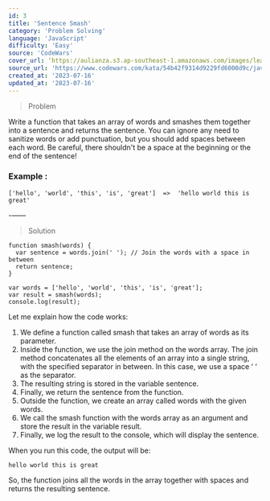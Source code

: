 ```yaml
---
id: 3
title: 'Sentence Smash'
category: 'Problem Solving'
language: 'JavaScript'
difficulty: 'Easy'
source: 'CodeWars'
cover_url: ‘https://aulianza.s3.ap-southeast-1.amazonaws.com/images/learn/learn-problem-solving.png’
source_url: 'https://www.codewars.com/kata/54b42f9314d9229fd6000d9c/javascript'
created_at: '2023-07-16'
updated_at: '2023-07-16'
---
```


> Problem

Write a function that takes an array of words and smashes them together into a sentence and returns the sentence. You can ignore any need to sanitize words or add punctuation, but you should add spaces between each word. Be careful, there shouldn't be a space at the beginning or the end of the sentence!


### Example : 
```
['hello', 'world', 'this', 'is', 'great']  =>  'hello world this is great'
```

-——

> Solution


```
function smash(words) {
  var sentence = words.join(' '); // Join the words with a space in between
  return sentence;
}

var words = ['hello', 'world', 'this', 'is', 'great'];
var result = smash(words);
console.log(result);
```


Let me explain how the code works:

1. 	We define a function called smash that takes an array of words as its parameter.
2. 	Inside the function, we use the join method on the words array. The join method concatenates all the elements of an array into a single string, with the specified separator in between. In this case, we use a space ‘ ‘ as the separator.
3. 	The resulting string is stored in the variable sentence.
4. 	Finally, we return the sentence from the function.
5. 	Outside the function, we create an array called words with the given words.
6. 	We call the smash function with the words array as an argument and store the result in the variable result.
7. 	Finally, we log the result to the console, which will display the sentence.


When you run this code, the output will be:


```
hello world this is great
```

So, the function joins all the words in the array together with spaces and returns the resulting sentence.
